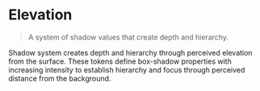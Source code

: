
<Meta title="Foundations/Tokens/Elevation" />

# Elevation

> A system of shadow values that create depth and hierarchy.

Shadow system creates depth and hierarchy through perceived elevation from the surface.
These tokens define box-shadow properties with increasing intensity to establish hierarchy
and focus through perceived distance from the background.

<Tokens collection="shadow" />
